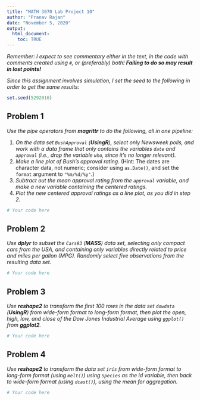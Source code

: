 ```yaml
---
title: "MATH 3070 Lab Project 10"
author: "Pranav Rajan"
date: "November 5, 2020"
output:
  html_document:
    toc: TRUE
---
```


*Remember: I expect to see commentary either in the text, in the code with comments created using `#`, or (preferably) both! **Failing to do so may result in lost points!***

*Since this assignment involves simulation, I set the seed to the following in order to get the same results:*

```r
set.seed(5292016)
```

## Problem 1
*Use the pipe operators from **magrittr** to do the following, all in one pipeline:*

1. *On the data set `BushApproval` (**UsingR**), select only Newsweek polls, and work with a data frame that only contains the variables `date` and `approval` (i.e., drop the variable `who`, since it's no longer relevant).*
2. *Make a line plot of Bush's approval rating.* (Hint: The dates are character data, not numeric; consider using `as.Date()`, and set the `format` argument to `"%m/%d/%y"`.)
3. *Subtract out the mean approval rating from the `approval` variable, and make a new variable containing the centered ratings.*
4. *Plot the new centered approval ratings as a line plot, as you did in step 2.*

```r
# Your code here
```

## Problem 2

*Use **dplyr** to subset the `Cars93` (**MASS**) data set, selecting only compact cars from the USA, and containing only variables directly related to price and miles per gallon (MPG). Randomly select five observations from the resulting data set.*

```r
# Your code here
```

## Problem 3

*Use **reshape2** to transform the first 100 rows in the data set `dowdata` (**UsingR**) from wide-form format to long-form format, then plot the open, high, low, and close of the Dow Jones Industrial Average using `ggplot()` from **ggplot2**.*

```r
# Your code here
```

## Problem 4

*Use **reshape2** to transform the data set `iris` from wide-form format to long-form format (using `melt()`) using `Species` as the id variable, then back to wide-form format (using `dcast()`), using the mean for aggregation.*

```r
# Your code here
```



